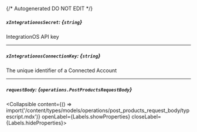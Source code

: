 {/* Autogenerated DO NOT EDIT  */}

##### `xIntegrationosSecret`: *{`string`}*
IntegrationOS API key

---
##### `xIntegrationosConnectionKey`: *{`string`}*
The unique identifier of a Connected Account

---
##### `requestBody`: *{`operations.PostProductsRequestBody`}*
<Collapsible content={() => import('/content/types/models/operations/post_products_request_body/typescript.mdx')} openLabel={Labels.showProperties} closeLabel={Labels.hideProperties}>
</Collapsible>


